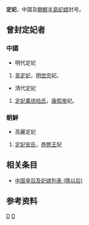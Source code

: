 '''定妃'''，中国及[[朝鮮半島|朝鮮半島]][[妃嫔|妃嫔]]封号。
== 曾封定妃者 ==
===中國===
*明代定妃
#[[吴定妃|吴定妃]]，[[明世宗|明世宗]]妃。

*清代定妃
#[[定妃萬琉哈氏|定妃萬琉哈氏]]，[[康熙帝|康熙帝]]妃。
===朝鮮===
*高麗定妃
#[[定妃安氏|定妃安氏]]，[[恭愍王|恭愍王]]妃

== 相关条目 ==

*[[中国皇后及妃嫔列表_(隋以后)|中国皇后及妃嫔列表 (隋以后)]]

== 参考资料 ==

{{Reflist|2}}

[[Category:中国妃的位号|D]]
[[Category:朝鮮妃的位號|D]]